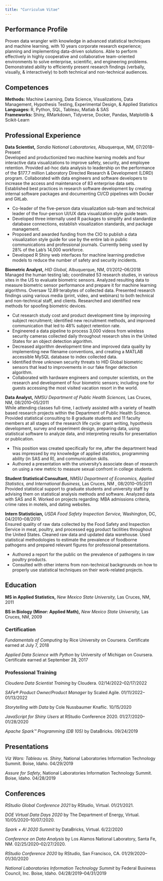 ```yaml
---
title: "Curriculum Vitae"
---
```


## Performance Profile

Proven data wrangler with knowledge in advanced statistical techniques and machine learning, with 10 years corporate research experience; planning and implementing data-driven solutions. Able to perform effectively in highly cooperative and collaborative team-oriented environments to solve enterprise, scientific, and engineering problems. Demonstrated ability to efficiently present research findings (verbally, visually, & interactively) to both technical and non-technical audiences.

## Competences

**Methods:** Machine Learning, Data Science, Visualizations, Data Management, Hypothesis Testing,  Experimental Design, & Applied Statistics\
**Languages:** R, Python, SQL, Tableau, Matlab & SAS\
**Frameworks:** Shiny, RMarkdown, Tidyverse, Docker, Pandas, Matplotlib & Scikit-Learn

## Professional Experience

**Data Scientist,** *Sandia National Laboratories,* Albuquerque, NM, 07/2018--Present\
Developed and productionized two machine learning models and four interactive data visualizations to improve safety, security, and employee retention. Provided ad-hoc data analysis to leadership on the performance of the \$177.7 million Laboratory Directed Research & Development (LDRD) program. Collaborated with data engineers and software developers to increase the access and maintenance of 83 enterprise data sets. Established best practices in research software development by creating internal software packages and documenting CI/CD pipelines with Docker and GitLab.

-   Co-leader of the five-person data visualization sub-team and technical leader of the four-person UI/UX data visualization style guide team.
-   Developed three internally used R packages to simplify and standardize database connections, establish visualization standards, and package management.
-   Proposed and awarded funding from the CIO to publish a data visualization style guide for use by the entire lab in public communications and professional journals. Currently being used by 28% of the Lab's 14,000 workforce.
-   Developed R Shiny web interfaces for machine learning predictive models to reduce the number of safety and security incidents.

**Biometric Analyst,** *HID Global,* Albuquerque, NM, 01/2012--06/2018\
Managed the human testing lab; coordinated 53 research studies, in various sites in the US to evaluate biometric sensors. Analyzed resulting data to measure biometric sensor performance and prepare it for machine learning algorithms. Oversaw 12.89 terabytes of collected data. Presented research findings using various media (print, video, and webinars) to both technical and non-technical staff, and clients. Researched and identified new methods for spoofing biometric devices.

-   Cut research study cost and product development time by improving subject recruitment; identified new recruitment methods, and improved communication that led to 48% subject retention rate.
-   Engineered a data pipeline to process 3,000 videos from wireless security cameras collected daily throughout research sites in the United States for an object detection algorithm.
-   Decreased algorithm development time and improved data quality by implementing new filename conventions, and creating a MATLAB accessible MySQL database to index collected data.
-   Identified three unknown security threats to HID Global biometric sensors that lead to improvements in our fake finger detection algorithm.
-   Collaborated with hardware engineers and computer scientists, on the research and development of four biometric sensors; including one for guests accessing the most visited vacation resort in the world.

**Data Analyst,** *NMSU Department of Public Health Sciences,* Las Cruces, NM, 08/2010--05/2011\
While attending classes full-time, I actively assisted with a variety of health based research projects within the Department of Public Health Science. Provided statistical consulting to 8 graduate students and 11 faculty members at all stages of the research life cycle: grant writing, hypothesis development, survey and experiment design, preparing data, using statistical software to analyze data, and interpreting results for presentation or publication.

-   This position was created specifically for me, after the department head was impressed by my knowledge of applied statistics, programming ability (in SAS and R), and communication skills.
-   Authored a presentation with the university's associate dean of research on using a new metric to measure sexual confront in college students.

**Student Statistical Consultant,** *NMSU Department of Economics, Applied Statistics, and International Business,* Las Cruces, NM , 08/2010--05/2011\
Provided statistical support to graduate students and university staff by advising them on statistical analysis methods and software. Analyzed data with SAS and R. Worked on projects regarding: MBA admissions criteria, crime rates in motels, and dating websites.

**Intern Statistician,** *USDA Food Safety Inspection Service,* Washington, DC, 04/2010--08/2010\
Ensured quality of raw data collected by the Food Safety and Inspection Service in meat, poultry, and processed egg product facilities throughout the United States. Cleaned raw data and updated data warehouse. Used statistical methodologies to estimate the prevalence of foodborne pathogens and prepared relevant figures for professional presentations.

-   Authored a report for the public on the prevalence of pathogens in raw poultry products.
-   Consulted with other interns from non-technical backgrounds on how to properly use statistical techniques on their work-related projects.

## Education

**MS in Applied Statistics,** *New Mexico State University,* Las Cruces, NM, 2011

**BS in Biology (Minor: Applied Math),** *New Mexico State University,* Las Cruces, NM, 2009

### Certification

*Fundamentals of Computing* by Rice University on Coursera. Certificate earned at July 7, 2018

*Applied Data Science with Python* by University of Michigan on Coursera. Certificate earned at September 28, 2017

### Professional Training

*Cloudera Data Scientist Training* by Cloudera. 02/14/2022--02/17/2022

*SAFe® Product Owner/Product Manager* by Scaled Agile. 01/11/2022--01/13/2022

*Storytelling with Data* by Cole Nussbaumer Knaflic. 10/15/2020

*JavaScript for Shiny Users* at RStudio Conference 2020. 01/27/2020--01/28/2020 

*Apache Spark™ Programming (DB 105)* by DataBricks. 09/24/2019

## Presentations

*Viz Wars: Tableau vs. Shiny*, National Laboratories Information Technology Summit. Boise, Idaho. 04/29/2019

*Assure for Safety*, National Laboratories Information Technology Summit. Boise, Idaho. 04/28/2019

## Conferences

*RStudio Global Conference 2021* by RStudio, Virtual. 01/21/2021.

*DOE Virtual Data Days 2020* by The Department of Energy, Virtual. 10/05/2020--10/07/2020.

*Spark + AI 2020 Summit* by DataBricks, Virtual. 6/22/2020

*Conference on Data Analysis* by Los Alamos National Laboratory, Santa Fe, NM. 02/25/2020--02/27/2020.

*RStudio Conference 2020* by RStudio, San Francisco, CA. 01/29/2020--01/30/2020

*National Laboratories Information Technology Summit* by Federal Business Council, Inc. Boise, Idaho. 04/28/2019--04/31/2019
